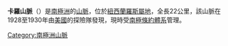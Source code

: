 {{coord|85|34|S|154|10|W|source:GNIS|display=title}}

'''卡羅山脈'''（{{lang-en|Karo Hills}}）是[[南極洲|南極洲]]的[[山脈|山脈]]，位於[[紐西蘭羅斯屬地|紐西蘭羅斯屬地]]，全長22公里，該山脈在1928至1930年由[[美國|美國]]的探險隊發現，現時受[[南極條約體系|南極條約體系]]管理。

{{Antarctica-geo-stub}}
[[Category:南極洲山脈|Category:南極洲山脈]]